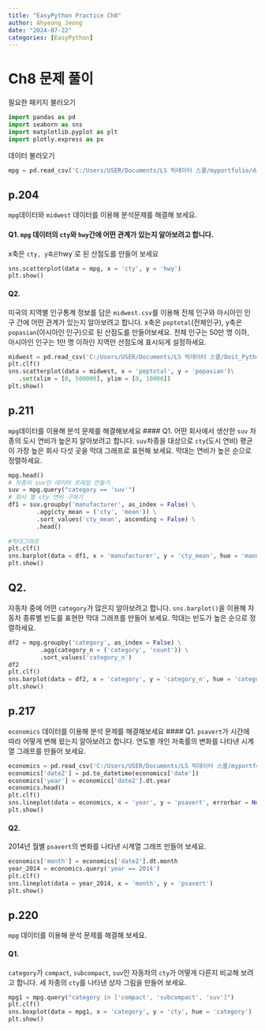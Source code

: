 ```yaml
---
title: "EasyPython Practice Ch8"
author: Ahyeong Jeong
date: "2024-07-22"
categories: [EasyPython]
---
```


# Ch8 문제 풀이 

필요한 패키지 불러오기 
```python
import pandas as pd
import seaborn as sns
import matplotlib.pyplot as plt
import plotly.express as px
```


데이터 불러오기 
```python
mpg = pd.read_csv('C:/Users/USER/Documents/LS 빅데이터 스쿨/myportfolio/data/mpg.csv')
```

## p.204
`mpg`데이터와 `midwest` 데이터를 이용해 분석문제를 해결해 보세요.

#### Q1. `mpg` 데이터의 `cty`와 `hwy`간에 어떤 관계가 있는지 알아보려고 합니다. 
x축은 `cty, y축은 `hwy`로 된 산점도를 만들어 보세요
```python
sns.scatterplot(data = mpg, x = 'cty', y = 'hwy')
plt.show()
```

#### Q2. 
미국의 지역별 인구통계 정보를 담은 `midwest.csv`를 이용해 전체 인구와 아시아인 인구 간에 어떤 관계가 있는지 알아보려고 합니다. x축은 `poptotal`(전체인구), y축은 `popasian`(아시아인 인구)으로 된 산점도를 만들어보세요. 전체 인구는 50만 명 이하, 아시아인 인구는 1만 명 이하인 지역만 산점도에 표시되게 설정하세요.
```python
midwest = pd.read_csv('C:/Users/USER/Documents/LS 빅데이터 스쿨/Doit_Python/data/midwest.csv')
plt.clf()
sns.scatterplot(data = midwest, x = 'poptotal', y = 'popasian')\
   .set(xlim = [0, 500000], ylim = [0, 10000])
plt.show()
```

## p.211
`mpg`데이터를 이용해 분석 문제를 해결해보세요
#### Q1.
어떤 회사에서 생산한 `suv` 차종의 도시 연비가 높은지 알아보려고 합니다. `suv`차종을 대상으로 `cty`(도시 연비) 평균이 가장 높은 회사 다섯 곳을 막대 그래프로 표현해 보세요. 막대는 연비가 높은 순으로 정렬하세요. 

```python
mpg.head()
# 차종이 suv인 데이터 프레임 만들기 
suv = mpg.query("category == 'suv'")
# 회사 별 cty 연비 구하기 
df1 = suv.groupby('manufacturer', as_index = False) \
        .agg(cty_mean = ('cty', 'mean')) \
        .sort_values('cty_mean', ascending = False) \
        .head()
        
#막대그래프
plt.clf()
sns.barplot(data = df1, x = 'manufacturer', y = 'cty_mean', hue = 'manufacturer')
plt.show()
```

## Q2. 
자동차 중에 어떤 `category`가 많은지 알아보려고 합니다. `sns.barplot()`을 이용해 자동차 종류별 빈도를 표현한 막대 그래프를 만들어 보세요. 막대는 빈도가 높은 순으로 정렬하세요. 
```python
df2 = mpg.groupby('category', as_index = False) \
         .agg(category_n = ('category', 'count')) \
         .sort_values('category_n')
df2
plt.clf()
sns.barplot(data = df2, x = 'category', y = 'category_n', hue = 'category')
plt.show()
```

## p.217
`economics` 데이터를 이용해 분석 문제를 해결해보세요
#### Q1. 
`psavert`가 시간에 따라 어떻게 변해 왔는지 알아보려고 합니다. 연도별 개인 저축률의 변화를 나타낸 시계열 그래프를 만들어 보세요. 
```python
economics = pd.read_csv('C:/Users/USER/Documents/LS 빅데이터 스쿨/myportfolio/data/economics.csv')
economics['date2'] = pd.to_datetime(economics['date'])
economics['year'] = economics['date2'].dt.year
economics.head()
plt.clf()
sns.lineplot(data = economics, x = 'year', y = 'psavert', errorbar = None)
plt.show()
```

#### Q2.
2014년 월별 `psavert`의 변화를 나타낸 시계열 그래프 만들어 보세요.
```python
economics['month'] = economics['date2'].dt.month
year_2014 = economics.query('year == 2014')
plt.clf()
sns.lineplot(data = year_2014, x = 'month', y = 'psavert')
plt.show()
```

## p.220
`mpg` 데이터를 이용해 분석 문제를 해결해 보세요.

#### Q1.
`category`가 `compact`, `subcompact`, `suv`인 자동차의 `cty`가 어떻게 다른지 비교해 보려고 합니다. 세 차종의 `cty`를 나타낸 상자 그림을 만들어 보세요. 
```python
mpg1 = mpg.query("category in ['compact', 'subcompact', 'suv']")
plt.clf()
sns.boxplot(data = mpg1, x = 'category', y = 'cty', hue = 'category')
plt.show()
```




